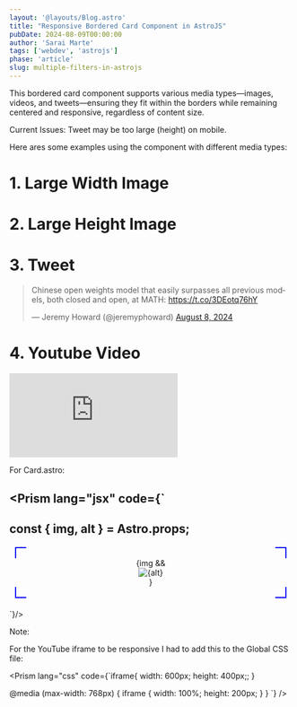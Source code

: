 ```yaml
---
layout: '@layouts/Blog.astro'
title: "Responsive Bordered Card Component in AstroJS"
pubDate: 2024-08-09T00:00:00
author: 'Sarai Marte'
tags: ['webdev', 'astrojs']
phase: 'article'
slug: multiple-filters-in-astrojs
---
```





This bordered card component supports various media types—images, videos, and tweets—ensuring they fit within the borders while remaining centered and responsive, regardless of content size.

Current Issues: Tweet may be too large (height) on mobile.

Here ares some examples using the component with different media types: 

# 1. Large Width Image

<Card img = {img} alt = "When to do dx or dy in Disk Method?"></Card>

# 2. Large Height Image

<Card img = {img2} alt = "Telescoping Series Solution"></Card>

# 3. Tweet

<Card >

<blockquote class="twitter-tweet"><p lang="en" dir="ltr">Chinese open weights model that easily surpasses all previous models, both closed and open, at MATH: <a href="https://t.co/3DEotq76hY">https://t.co/3DEotq76hY</a></p>&mdash; Jeremy Howard (@jeremyphoward) <a href="https://twitter.com/jeremyphoward/status/1821557546102174194?ref_src=twsrc%5Etfw">August 8, 2024</a></blockquote> <script async src="https://platform.twitter.com/widgets.js" charset="utf-8"></script>

</Card>

# 4. Youtube Video

<Card >

<iframe src="https://www.youtube.com/embed/tuT9Mp-Cnck?si=e8yspLZ8Tvo__8ty" title="YouTube video player" frameborder="0" allow="accelerometer; autoplay; clipboard-write; encrypted-media; gyroscope; picture-in-picture; web-share" referrerpolicy="strict-origin-when-cross-origin" allowfullscreen></iframe>

</Card>

<DropDown title = "Full Code">

For Card.astro: 

<Prism lang="jsx" code={`
---
const { img, alt } = Astro.props;
---
<div class="card">
  <div class="content">
    {img && <img src={img.src} alt={alt} />} <!-- Optional img and alt -->
    <slot></slot>
  </div>
</div>

<style>

  /*bordered part of the component (conic stuff) by Temani Afif https://stackoverflow.com/a/61913549*/
  .card {
    margin: 20px 10px; /*10px margin left and right so that it fits the width of the content*/
    --b: 2px;   /* thickness of the border */
    --c: blue;   /* color of the border */
    --w: 20px;  /* width of border */
    
    display: inline-block;
    max-width: 100%;
    padding: var(--w);
    position: relative;
    box-sizing: border-box;
    display: flex;
    justify-content: center;
    align-items: center;
  }

  .card::before {
    content: "";
    position: absolute;
    inset: 0;
    background:
      conic-gradient(from 90deg  at top    var(--b) left  var(--b),#0000 90deg,var(--c) 0) 0    0    / var(--w) var(--w) border-box no-repeat,
      conic-gradient(from 180deg at top    var(--b) right var(--b),#0000 90deg,var(--c) 0) 100% 0    / var(--w) var(--w) border-box no-repeat,
      conic-gradient(from 0deg   at bottom var(--b) left  var(--b),#0000 90deg,var(--c) 0) 0    100% / var(--w) var(--w) border-box no-repeat,
      conic-gradient(from -90deg at bottom var(--b) right var(--b),#0000 90deg,var(--c) 0) 100% 100% / var(--w) var(--w) border-box no-repeat;
    }

  .content {
    max-width: 100%;
    display: flex;
    flex-direction: column;
    justify-content: center;
    align-items: center;
    overflow: hidden;
    z-index:1; /* so that tweets are clickable*/
  }

  img {
    display: block;
    max-width: 100%;
    max-height: 500px;
    width: auto;
    height: auto;
    object-fit: contain;
  }

  :global(.twitter-tweet) {
    max-width: 100% !important;
    width: 100% !important;
    
  }

  @media (max-width: 768px) {
    .card {
        width: 100%;
        padding: 10px;
    }

    :global(.twitter-tweet) {
        max-width: auto  !important;
        height:auto  !important;
    }
    
  }
</style>

`}/>

Note:

For the YouTube iframe to be responsive I had to add this to the Global CSS file:

<Prism lang="css" code={`iframe{
    width: 600px;
    height: 400px;;
}
  
@media (max-width: 768px) {
    iframe {
        width: 100%;
        height: 200px;
    }
}
`} />



</DropDown>

